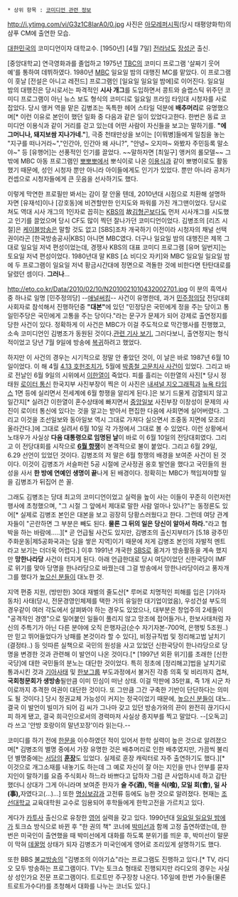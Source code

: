  * 상위 항목 : [[코미디언 관련 정보]]

http://i.ytimg.com/vi/G3z1C8IarA0/0.jpg
사진은 [[아모레퍼시픽]](당시 태평양화학)의 샴푸 CM에 출연한 모습.

[[대한민국]]의 코미디언이자 대학교수. [1950년] [4월 7일] [[전라남도]] [[장성군]] 출신. 

[중앙대학교] 연극영화과를 졸업하고 1975년 [[동양방송|TBC]]의 코미디 프로그램 '살짜기 웃어예'를 통하여 데뷔하였다. 1980년 [[문화방송|MBC]] 일요일 밤의 대행진 MC를 맡았다. 이 프로그램이 훗날 [전설은 아니고 레전드] 프로그램인 [일요일 일요일 밤에]로 이어진다. 일요일 밤의 대행진은 당시로서는 파격적인 '''시사 개그'''를 도입하면서 콩트와 슬랩스틱 위주던 코미디 프로그램이 아닌 뉴스 보도 형식의 코미디로 일요일 프라임 타임대 시청자를 사로잡았다. 당시 앵커 역을 맡은 김병조는 독특한 헤어 스타일 덕분에 '''배추머리'''로 유명했으며[* 이런 이유로 본인이 했던 일화 중 다음과 같은 일이 있었다고한다. 한번은 동료 코미디언 이용식과 같이 거리를 걷고 있는데 어떤 사람이 자신들을 보고는 말하기를. '''"에그머니나, 돼지보쌈 지나가네."'''], 극중 천태만상을 보이는 [이뭐병]들에게 일침을 놓는 "지구를 떠나거라~","인간아, 인간아 왜 사니?", "안녕~ 오지마~ 와봤자 주민등록 말소야~" 등 [유행어]는 선풍적인 인기를 끌었다. ~~말하자면 [최일구] 앵커의 롤모델~~ 그 밖에 MBC 아동 프로그램인 [[뽀뽀뽀]]에서 뽀식이로 나온 [[이용식]]과 같이 뽀병이로도 활동했기 때문에, 성인 시청자 뿐만 아니라 아이들에게도 인기가 있었다. 뿐만 아니라 공처가 컨셉으로 시청자들에게 큰 웃음을 선사하기도 했다.

이렇게 막연한 프로필만 봐서는 감이 잘 안올 텐데, 2010년대 시점으로 치환해 설명하자면 [유재석]이나 [강호동]에 비견할만한 인지도와 파워를 가진 개그맨이었다. 당시로 쳐도 역대 시사 개그의 1인자로 꼽히는 [[한국방송공사|KBS]]의 故[[김형곤]]보다도 먼저 시사개그를 시도했고 인기를 끌었으며 당시 CF도 많이 찍던 잘나가던 코미디언이었다. 김병조의 [리즈 시절]은 [[케이블방송]]은 말할 것도 없고 [SBS]조차 개국하기 이전이라 시청자의 채널 선택권이라곤 [한국방송공사|KBS] 아니면 MBC였다. 더구나 일요일 밤의 대행진은 제목 그대로 일요일 저녁 편성이었는데, 경쟁사 KBS의 대표 코미디 프로그램 [유머 일번지]는 토요일 저녁 편성이었다. 1980년대 말 KBS [쇼 비디오 자키]와 MBC 일요일 일요일 밤에 두 프로그램이 일요일 저녁 황금시간대에 정면으로 격돌한 것에 비한다면 탄탄대로를 달렸던 셈이다. '''그러나'''...

http://eto.co.kr/Data/2010/02/10/N2010021010432002701.jpg
이 분의 흑역사 중 하나로 일명 [민주정의당] --[[애널써킹]]-- 사건이 유명한데, 과거 [[민주정의당]] 전당대회 사회자로 참석해서 진행하던중 '''"대본"'''에 있던 "민정당은 국민에게 정을 주는 당이고 통일민주당은 국민에게 고통을 주는 당이다."라는 문구가 문제가 되어 강제로 출연정지를 당한 사건이 있다. 정확하게 이 사건은 MBC가 이걸 주도적으로 막간행사를 진행했고, 소속 코미디언인 김병조가 동원된 것이다.[http://www.hankyung.com/news/app/newsview.php?aid=2010021093917 관련 기사 보기.] 그러다보니, 출연정지는 형식적이었고 당년 7월 9일에 방송에 [http://newslibrary.naver.com/viewer/index.nhn?articleId=1987070900209212011&edtNo=2&printCount=1&publishDate=1987-07-09&officeId=00020&pageNo=12&printNo=20235&publishType=00020/ 복귀]하려고 했었다.

하지만 이 사건의 경우는 시기적으로 정말 안 좋았던 것이, 이 날은 바로 1987년 6월 10일이었다. 이 해 4월 [[4.13 호헌조치]]가, 5월에 [[박종철 고문치사 사건]]이 있었다. 그리고 바로 전날인 6월 9일의 시위에서 [[이한열]]이 죽었다. 피를 흘리는 이한열의 사진[* 당시 정태원 [[로이터 통신]] 한국지부 사진부장이 찍은 이 사진은 [[내셔널 지오그래픽]]과 [[뉴욕 타임스]] 1면 등에 실리면서 전세계에 6월 항쟁을 알리게 된다.]은 보기 드물게 검열되지 않고 일간지[* 실려간 이한열이 혼수상태에 빠지면서 [[중앙일보]] 사진부장 이창성이 문제의 사진이 로이터 통신에 있다는 것을 알고는 받아서 편집한 다음에 사회면에 실어버렸다. 그리고 이것을 조선일보와 동아일보 역시 그대로 가져다 실으면서 조중동 지면에 모조리 올라간다.]에 그대로 실려서 6월 10일 각 가정에서 그대로 볼 수 있었다. 이런 상황에서 노태우가 사실상 '''다음 대통령으로 임명된 날'''이 바로 이 6월 10일의 전당대회였다. 그리고 이 전당대회를 시작으로 '''[[6월 항쟁]]'''이 본격적으로 불이 붙었다. 그리고 6월 29일, 6.29 선언이 있었던 것이다. 김병조의 저 말은 6월 항쟁의 배경을 보여준 사건이 된 것이다. 이것이 김병조가 서슬퍼런 5공 시절에 군사정권 옹호 발언을 했다고 국민들의 원성을 사서 '''한 방에 연예인 생명이 끝'''나게 된 배경이다. 정확히는 MBC가 책임져야할 일을 김병조가 뒤집어 쓴 꼴. 

그래도 김병조는 당대 최고의 코미디언이었고 실력을 높이 사는 이들이 꾸준히 이런저런 행사에 초청했으며, "그 시절 그 앞에서 제대로 말한 사람 얼마나 있나?"는 동정론도 있어[* 실제로 김병조 본인은 대본을 보고 굉장히 당황스러웠다고 한다. 그런데 여당 관계자들이 "곤란하면 그 부분은 빼도 된다. '''물론 그 뒤의 일은 당신이 알아서 하라.'''"라고 협박을 하는 바람에.....][* 곧 언급될 사건도 있지만, 김병조의 출신지부터가 [5.18 광주민주화운동|제5공화국과는 담을 쌓은 지역]이기 때문에 저게 김병조 본인의 자발적 멘트라고 보기는 더더욱 어렵다.] 이후 1991년 개국한 [[SBS]]로 옮겨가 방송활동을 계속 했지만 '''망한나라당''' 사건이 터지게 된다. 아래 언급한대로 당시 여당이었던 신한국당이 IMF로 위기를 맞아 당명을 한나라당으로 바꿨는데 그걸 방송에서 망한나라당이라고 풍자개그를 했다가 [[높으신 분들]]이 대노한 것.

지역 편중 지원, (방만한) 30대 재벌의 줄도산[* 루머로 치명적인 피해를 입은 [기아자동차] 사태(당시, 전문경영인체제를 택한 거의 유일한 대기업이었음), 우성건설 부도의 경우같이 여러 각도에서 살펴봐야 하는 경우도 있었으나, 대부분은 창업주의 2세들이 "공격적인 경영"으로 밀어붙인 일들이 풀리지 않고 망조에 접어들거나, 한보사태처럼 자신의 주특기가 아닌 다른 분야에 오직 은행자금(순수 자기자본-700억, 은행빚 5조원..)만 믿고 뛰어들었다가 낭패를 본것이라 할 수 있다], 비정규직법 및 정리해고법 날치기(결정타..) 등 잇따른 실책으로 국민의 원성을 사고 있었던 신한국당이 한나라당으로 당명을 변경한 것과 관련해 이 발언이 나온 것이다.[* [1997년 외환 위기]를 초래한 [신한국당]에 대한 국민들의 분노는 대단한 것이었다. 특히 정초에 [정리해고]법을 날치기로 통과시킨 것과 [[기아사태]] 및 [[한보그룹]] 부도과정에서 불거진 각종 의혹 및 비리까지 겹쳐, '''국회청문회가 생방송'''될만큼 이미 민심이 떠난 상태. 이걸 막판에 35만표, 즉 1개 시군 차이로까지 추격한 여권이 대단한 것이다. 또 그만큼 그간 구축한 기반이 단단하다는 의미도 될 것이다.]  당시 정권교체 가능성이 커지는 정국이었기 때문에, [[높으신 분들]]이 대노.. 결국 이 발언이 빌미가 되어 김 씨가 그나마 갖고 있던 방송가와의 끈이 완전히 끊기다시피 하게 됐고, 결국 희극인으로서의 경력마저 사실상 종지부를 찍고 말았다. --[오독고]라 쓰고 '안방 호랑이의 말년꼬장'이라 읽는다.--
 
코미디를 하기 전에 [[한문]]을 이수하였던 적이 있어서 한학 실력이 높은 것으로 알려졌으며[* 김병조의 별명 중에서 가장 유명한 것은 배추머리로 인한 배추였지만, 가끔씩 불리던 별명중에는 [[서당]]의 '''[[훈장]]'''도 있었다. 실제로 훈장 캐릭터로 자주 출연하기도 했다.][* 이것으로 개그소재를 내놓기도 하는데 그 예로 자신이 잘 아는 지인을 만나 안부를 묻자 지인이 말하기를 요즘 주식회사 하느라 바쁘다고 답하자 그럼 큰 사업하시네 하고 감탄했더니 상대가 그게 아니라며 보여준 한자가 '''술 주(酒), 먹을 식(喰), 모일 회(會), 일 사(事),'''자였다고(...)...] 또한 [[명심보감]]과 고전류 등에도 능한 것으로 알려졌다. 현재는 [[조선대학교]] 교육대학원 교수로 임용되어 후학들에게 한학고전을 가르치고 있다.

게다가 [[카투사]] 출신으로 유창한 [[영어]] 실력을 갖고 있다. 1990년대 [[일요일 일요일 밤에]]가 토크쇼 방식으로 바뀐 후 "한 권의 책" 코너에 [[박미선]]과 함께 고정 출연하였는데, 한 번은 미국인이 출연했을 때 박미선에게 대화를 하도록 분위기를 띄운 후, 박미선이 말문이 막혀 [[데꿀멍]] 상태가 되자 김병조가 미국인에게 영어로 조리있게 설명하기도 했다.

또한 BBS [[불교방송]]의 "김병조의 이야기쇼"라는 프로그램도 진행하고 있다.[* TV, 라디오 모두 방송하는 프로그램이다. TV는 토크쇼 형태로 진행되지만 라디오의 경우는 사실상 성인가요 전문 프로그램이다. 트로트만 주구장창 나온다. 1주일에 한번 가수들(물론 트로트가수다!)를 초청해서 대화를 나누는 코너도 있다.]
